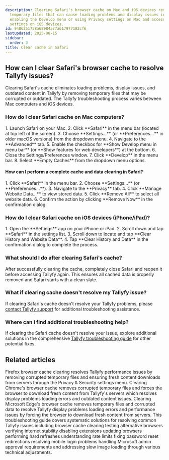 ```yaml
---
description: Clearing Safari's browser cache on Mac and iOS devices removes corrupted
  temporary files that can cause loading problems and display issues in Tallyfy by
  enabling the Develop menu or using Privacy settings on Mac and accessing Safari
  settings on iOS devices.
id: 9486251758a68984a77a617977182cf6
lastUpdated: 2025-08-15
sidebar:
  order: 3
title: Clear cache in Safari
---
```



## How can I clear Safari's browser cache to resolve Tallyfy issues?

Clearing Safari's cache eliminates loading problems, display issues, and outdated content in Tallyfy by removing temporary files that may be corrupted or outdated. The Tallyfy troubleshooting process varies between Mac computers and iOS devices.

### How do I clear Safari cache on Mac computers?

<Steps>
1. Launch Safari on your Mac.
2. Click **Safari** in the menu bar (located at top left of the screen).
3. Choose **Settings...** (or **Preferences...** in older macOS versions) from the dropdown menu.
4. Navigate to the **Advanced** tab.
5. Enable the checkbox for **Show Develop menu in menu bar** (or **Show features for web developers**) at the bottom.
6. Close the Settings/Preferences window.
7. Click **Develop** in the menu bar.
8. Select **Empty Caches** from the dropdown menu options.
</Steps>

#### How can I perform a complete cache and data clearing in Safari?

<Steps>
1. Click **Safari** in the menu bar.
2. Choose **Settings...** (or **Preferences...**).
3. Navigate to the **Privacy** tab.
4. Click **Manage Website Data...** to view stored data.
5. Click **Remove All** to select all website data.
6. Confirm the action by clicking **Remove Now** in the confirmation dialog.
</Steps>

### How do I clear Safari cache on iOS devices (iPhone/iPad)?

<Steps>
1. Open the **Settings** app on your iPhone or iPad.
2. Scroll down and tap **Safari** in the settings list.
3. Scroll down to locate and tap **Clear History and Website Data**.
4. Tap **Clear History and Data** in the confirmation dialog to complete the process.
</Steps>

### What should I do after clearing Safari's cache?

After successfully clearing the cache, completely close Safari and reopen it before accessing Tallyfy again. This ensures all cached data is properly removed and Safari starts with a clean slate.


### What if clearing cache doesn't resolve my Tallyfy issue?

If clearing Safari's cache doesn't resolve your Tallyfy problems, please [contact Tallyfy support](https://tallyfy.com/contact-us/) for additional troubleshooting assistance.

### Where can I find additional troubleshooting help?

If clearing the Safari cache doesn't resolve your issue, explore additional solutions in the comprehensive [Tallyfy troubleshooting guide](/products/pro/miscellaneous/troubleshooting/) for other potential fixes.


## Related articles
<CardGrid>
<LinkTitleCard header="<b>Troubleshooting > Clear cache in Firefox</b>" href="/products/pro/miscellaneous/troubleshooting/clear-cache-firefox/" > Firefox browser cache clearing resolves Tallyfy performance issues by removing corrupted temporary files and ensuring fresh content downloads from servers through the Privacy & Security settings menu. </LinkTitleCard>
<LinkTitleCard header="<b>Troubleshooting > Clear cache in Chrome</b>" href="/products/pro/miscellaneous/troubleshooting/clear-cache-chrome/" > Clearing Chrome's browser cache removes corrupted temporary files and forces the browser to download fresh content from Tallyfy's servers which resolves display problems loading errors and outdated content issues. </LinkTitleCard>
<LinkTitleCard header="<b>Troubleshooting > Clear cache in Edge</b>" href="/products/pro/miscellaneous/troubleshooting/clear-cache-edge/" > Clearing Microsoft Edge's browser cache removes temporary files and corrupted data to resolve Tallyfy display problems loading errors and performance issues by forcing the browser to download fresh content from servers. </LinkTitleCard>
<LinkTitleCard header="<b>Miscellaneous > Troubleshooting</b>" href="/products/pro/miscellaneous/troubleshooting/" > This troubleshooting guide covers systematic solutions for resolving common Tallyfy issues including browser cache clearing testing alternative browsers verifying internet stability disabling extensions updating browsers performing hard refreshes understanding rate limits fixing password reset redirections resolving mobile login problems handling Microsoft admin approval requirements and addressing slow image loading through various technical adjustments. </LinkTitleCard>
</CardGrid>
